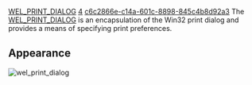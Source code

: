 [[Property:title|WEL_PRINT_DIALOG]]
[[Property:weight|4]]
[[Property:uuid|c6c2866e-c14a-601c-8898-845c4b8d92a3]]
The [[ref:libraries/wel/reference/wel_print_dialog_chart|WEL_PRINT_DIALOG]]  is an encapsulation of the Win32 print dialog and provides a means of specifying print preferences. 

==Appearance==
[[Image:wel-print-dialog|wel_print_dialog]]  <br/>
<br/>

{{seealso|<br/>
[[stddlgs cluster|Standard dialogs]]  }}




